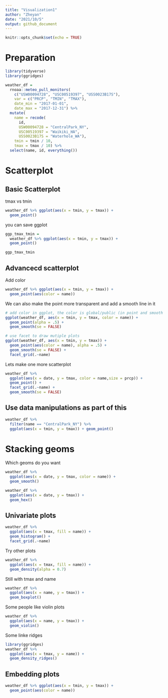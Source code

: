 ```yaml
---
title: "Visualization1"
author: "Zheyan"
date: "2021/10/5"
output: github_document
---
```


```r
knitr::opts_chunk$set(echo = TRUE)
```

# Preparation

```r
library(tidyverse)
library(ggridges)
```

```r
weather_df = 
  rnoaa::meteo_pull_monitors(
    c("USW00094728", "USC00519397", "USS0023B17S"),
    var = c("PRCP", "TMIN", "TMAX"), 
    date_min = "2017-01-01",
    date_max = "2017-12-31") %>%
  mutate(
    name = recode(
      id, 
      USW00094728 = "CentralPark_NY", 
      USC00519397 = "Waikiki_HA",
      USS0023B17S = "Waterhole_WA"),
    tmin = tmin / 10,
    tmax = tmax / 10) %>%
  select(name, id, everything())

```


# Scatterplot

## Basic Scatterplot
tmax vs tmin

```r
weather_df %>% ggplot(aes(x = tmin, y = tmax)) + 
  geom_point()
```

you can save ggplot
```r
ggp_tmax_tmin = 
  weather_df %>% ggplot(aes(x = tmin, y = tmax)) + 
  geom_point()

ggp_tmax_tmin
```

## Advancecd scatterplot

Add color 

```r
weather_df %>% ggplot(aes(x = tmin, y = tmax)) + 
  geom_point(aes(color = name))
```

We can also make the point more transparent and add a smooth line in it

```r
# add color in ggplot, the color is global/public (in point and smooth line)
ggplot(weather_df, aes(x = tmin, y = tmax, color = name)) + 
  geom_point(alpha = .5) +
  geom_smooth(se = FALSE)
```

```r
# use facet to draw mutiple plots
ggplot(weather_df, aes(x = tmin, y = tmax)) + 
  geom_point(aes(color = name), alpha = .5) +
  geom_smooth(se = FALSE) +
  facet_grid(.~name)
```

Lets make one more scatterplot
```r
weather_df %>% 
  ggplot(aes(x = date, y = tmax, color = name,size = prcp)) +
  geom_point() +
  facet_grid(.~name) + 
  geom_smooth(se = FALSE)

```

## Use data manipulations as part of this
```r
weather_df %>% 
  filter(name == "CentralPark_NY") %>% 
  ggplot(aes(x = tmin, y = tmax)) + geom_point()
```

# Stacking geoms

Which geoms do you want

```r
weather_df %>% 
  ggplot(aes(x = date, y = tmax, color = name)) +
  geom_smooth()
```

```r
weather_df %>% 
  ggplot(aes(x = date, y = tmax)) +
  geom_hex()
```

## Univariate plots

```r
weather_df %>% 
  ggplot(aes(x = tmax, fill = name)) +
  geom_histogram() +
  facet_grid(.~name)
```

Try other plots

```r
weather_df %>% 
  ggplot(aes(x = tmax, fill = name)) +
  geom_density(alpha = 0.7)
```

Still with tmax and name
```r
weather_df %>% 
  ggplot(aes(x = name, y = tmax)) + 
  geom_boxplot()
```

Some people like violin plots
```r
weather_df %>% 
  ggplot(aes(x = name, y = tmax)) + 
  geom_violin()
```

Some linke ridges

```r
library(ggridges)
weather_df %>% 
  ggplot(aes(x = tmax, y = name)) + 
  geom_density_ridges()
```

## Embedding plots

```r
weather_df %>% ggplot(aes(x = tmin, y = tmax)) + 
  geom_point(aes(color = name))
```














